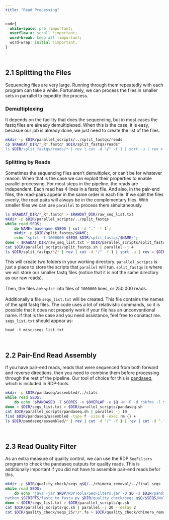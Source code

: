 ```yaml
---
title: "Read Processing"
---
```

```css
code{
  white-space: pre !important;
  overflow-x: scroll !important;
  word-break: keep-all !important;
  word-wrap: initial !important;
}
```
<br>

## 2.1 Splitting the Files

Sequencing files are very large. Running through them repeatedly with each program can take a while. Fortunately, we can process the files in smaller sets in parrallel to expedite the process.

### Demultiplexing

It depends on the facility that does the sequencing, but in most cases the fastq files are already demultiplexed. When this is the case, it is easy, becasue our job is already done, we just need to create the list of the files.

```bash
mkdir -p $DIR/parallel_scripts/../split_fastqs/reads
cp $RAWDAT_DIR/*_R*.fastq* $DIR/split_fastqs/reads"
ls $DIR/split_fastqs/reads/* | rev | cut -d "/" -f 1 | sort -u | rev > $DIR/seqs_list.txt
```

### Splitting by Reads

Sometimes the sequencing files aren't demultiplex, or can't be for whatever reason. When that is the case we can exploit their properties to enable parallel processing. For most steps in the pipeline, the reads are independent. Each read has 4 lines in a fastq file. And also, in the pair-end files, the read-pairs appear in the same order in each file. If we split the files evenly, the read pairs will always be in the complementary files. With smaller files we can use `parallel` to process them simultaneously.

```bash
ls $RAWDAT_DIR/*_R*.fastq* > $RAWDAT_DIR/raw_seq_list.txt
mkdir -p $DIR/parallel_scripts/../split_fastqs
while read SEQS; 
	do NAME=`basename $SEQS | cut -d "." -f 1`; 
	mkdir -p $DIR/split_fastqs/$NAME; 
	echo "split -l 1000000 $SEQS $DIR/split_fastqs/$NAME/"; 
done < $RAWDAT_DIR/raw_seq_list.txt > $DIR/parallel_scripts/split_fastqs.sh
cat $DIR/parallel_scripts/split_fastqs.sh | parallel -j 4
ls $DIR/split_fastqs/*/* | rev | cut -d "/" -f 1 | sort -u | rev > $DIR/seqs_list.txt
```

This will create two folders in your working directory. `parallel_scripts` is just a place to store the scripts that `parallel` will run. `split_fastqs` is where we will store our smaller fastq files (notice that it is not the same directory as our raw reads).
<br><br>
Then, the files are `split` into files of `1000000` lines, or 250,000 reads.
<br><br>
Additionally a file `seqs_list.txt` will be created. This file contains the names of the split fastq files. The code uses a lot of relativistic commands, so it is possible that it does not properly work if your file has an unconventional name. If that is the case and you need assistance, feel free to conatact me. `seqs_list.txt` should appear as:

```r
head -6 misc/seqs_list.txt
```
<br>

## 2.2 Pair-End Read Assembly

If you have pair-end reads, reads that were sequenced from both forward and reverse directions, then you need to combine them before processing through the rest of the pipeline. Our tool of choice for this is <a href="https://github.com/neufeld/pandaseq" target="_blank">pandaseq</a>, which is included in RDP-tools.

```bash
mkdir -p $DIR/pandaseq/assembled/../stats
while read SEQS;
	do echo "$PANDASEQ -T $CORES -o $OVERLAP -e $Q -N -F -d rbkfms -l $MINLENGTH -L $MAXLENGTH -f $DIR/split_fastqs/*_R1_*/$SEQS -r $DIR/split_fastqs/*_R2_*/$SEQS 1> $DIR/pandaseq/assembled/$SEQS.assembled.fastq 2> $DIR/pandaseq/stats/$SEQS.assembled.stats.txt.bz2";
done < $DIR/seqs_list.txt > $DIR/parallel_scripts/pandaseq.sh
cat $DIR/parallel_scripts/pandaseq.sh | parallel -j 10
find $DIR/pandaseq/assembled -type f -size 0 -exec rm {} +
ls $DIR/pandaseq/assembled/* | rev | cut -d "/" -f 1 | rev | cut -d "." -f 1 > $DIR/seqs_list.txt
```
<br>

## 2.3 Read Quality Filter

As an extra measure of quality control, we can use the RDP `SeqFilters` program to check the pandaseq outputs for quality reads. This is additionally important if you did not have to assemble pair-end reads befor this.

```bash
mkdir -p $DIR/quality_check/seqs_q$Q/../chimera_removal/../final_seqs
while read SEQS;
	do echo "java -jar $RDP/RDPTools/SeqFilters.jar -Q $Q -s $DIR/pandaseq/assembled/$SEQS.assembled.fastq -o $DIR/quality_check/seqs_q$Q -O $SEQS; 
python $SCRIPTS/fastq_to_fasta.py $DIR/quality_check/seqs_q$Q/$SEQS/NoTag/NoTag_trimmed.fastq $DIR/quality_check/seqs_q$Q/$SEQS/$SEQS.fa";
done < $DIR/seqs_list.txt > $DIR/parallel_scripts/qc.sh
cat $DIR/parallel_scripts/qc.sh | parallel -j 20 --delay 2
cat $DIR/quality_check/seqs_25/*/*.fa > $DIR/quality_check/chimera_removal/all_combined_q$Q.fa
```
